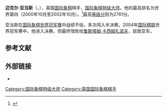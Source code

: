 {{Otheruses|迈克尔·亚当斯}}
{{Infobox chess player
|name = 迈克尔·亚当斯
|image = Michael Adams at 2013 Chess World Cup.png
|caption = 攝于2013年[[国际象棋世界杯|国际象棋世界杯]]
|birthname = Michael Adams
|country = {{UK}}
|birth_date = {{Birth date and age|1971|11|17|df=y}}
|birth_place =
|death_date = 
|death_place = 
|title = [[国际象棋特级大师|特级大师]]
|worldchampion = 
|womensworldchampion = 
|rating =
|peakrating = 2761（2013年9月）
|FideID = 400041
}}
'''迈克尔·亚当斯'''（{{lang-en|'''Michael Adams'''}}，{{bd|1971年|11月17日}}），英国[[国际象棋|国际象棋]]棋手，[[国际象棋特级大师|国际象棋特级大师]]。他的最高排名为世界第四（2000年10月至2002年10月）。<ref>{{cite web |url=http://ratings.fide.com/top_files.phtml?id=400041 |title=Adams, Michael (ENG) FIDE Top Chess Player |publisher=Ratings.fide.com |date= |accessdate=2011-12-17 |archive-date=2019-03-16 |archive-url=https://web.archive.org/web/20190316153127/http://ratings.fide.com/top_files.phtml?id=400041 |dead-url=no }}</ref>最高[[等级分|等级分]]则为2761分。

亚当斯在[[国际象棋世界冠军赛|国际象棋世界冠军赛]]中战绩不俗，多次闯入半决赛。2004年[[国际棋联|国际棋联]]世界冠军赛中，他进入决赛，但最终惜败给[[鲁斯塔姆·卡西姆扎诺夫|鲁斯塔姆·卡西姆扎诺夫]]，屈居亚军。

== 参考文献 ==
{{reflist}}

== 外部链接 ==
*{{chessgames player|id=10900}}

{{Chess-bio-stub}}

{{Authority control}}
{{DEFAULTSORT:Adams, Michael}}
[[Category:国际象棋特级大师|Category:国际象棋特级大师]]
[[Category:英国国际象棋棋手|Category:英国国际象棋棋手]]